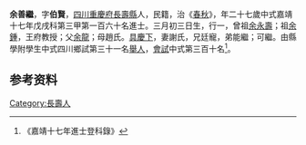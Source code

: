 {{明清人物信息框
| 姓名 = 余善繼
| 原名 =
| 圖片名稱= 
| 圖片大小 =
| 圖片說明 = 
| 最高職務 =
| 國家 = 大明 
| 爵位 =
| 籍貫 = [[四川|四川]][[重慶府|重慶府]][[長壽縣|長壽縣]]
| 族裔 = 
| 字號 = 
| 諡號 =
| 出生日期 = 三月初三日
| 出生地點 = 
| 逝世日期 = 卒年不詳 
| 逝世地點 =
| 墓葬 =
| 配偶 = 謝氏
| 親屬 = 曾祖[[余永壽|余永壽]]，祖[[余鍾|余鍾]]，父[[余龍|余龍]]，母趙氏
| 出身 =
* 嘉靖十七年戊戌科同進士出身
| 經歷 =
| 著作 = 
}}
'''余善繼'''{{BD|1512年||？年||}}，字'''伯賢'''，[[四川|四川]][[重慶府|重慶府]][[長壽縣|長壽縣]]人，民籍，治《[[春秋|春秋]]》，年二十七歲中式嘉靖十七年戊戌科第三甲第一百六十名進士。三月初三日生，行一，曾祖[[余永壽|余永壽]]；祖[[余鍾|余鍾]]，王府教授；父[[余龍|余龍]]；母趙氏。[[具慶下|具慶下]]，妻謝氏，兄廷寵，弟能繼；可繼。由縣學附學生中式四川鄉試第三十一名[[舉人|舉人]]，[[會試|會試]]中式第三百十名<ref>《嘉靖十七年進士登科錄》</ref>。

== 参考资料 ==
{{reflist}}

{{嘉靖十七年戊戌科殿试金榜}}

{{Authority control}}

{{DEFAULTSORT:}}
[[Category:長壽人|Category:長壽人]]


{{明朝人物小作品}}